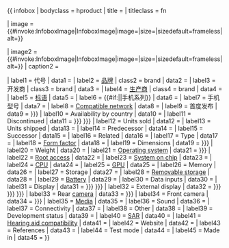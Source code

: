 {{ infobox
| bodyclass  = hproduct
| title      = {{{name|<includeonly>{{PAGENAME}}</includeonly>}}}
| titleclass = fn

| image = {{#invoke:InfoboxImage|InfoboxImage|image={{{logo|}}}|size={{{logosize|}}}|sizedefault=frameless|alt={{{logoalt|}}}}}

| image2   = {{#invoke:InfoboxImage|InfoboxImage|image={{{image|}}}|size={{{imagesize|}}}|sizedefault=frameless|alt={{{alt|}}}}}
| caption2 = {{{caption|}}}

| label1 = 代号
| data1 = {{{codename|}}}
| label2  = [[品牌]]
| class2  = brand
| data2   = {{{brand|}}}
| label3  = 开发商
| class3  = brand
| data3   = {{{developer|}}}
| label4  = [[生产商]]
| class4  = brand
| data4   = {{{manufacturer|}}}
| label5  = [[标语]]
| data5   = {{{slogan|}}}
| label6  = {{#if:{{{serieslabel|}}}|{{{serieslabel}}}|手机系列}}
| data6   = {{{series|}}}
| label7  = 手机型号
| data7   = {{{modelnumber|}}}
| label8  = [[Cellular network|Compatible network]]
| data8   = {{{networks|}}}
| label9  = 首度发布
| data9   = {{{released|{{{releasedate|}}}}}}
| label10  = Availability by country
| data10   = {{{available|}}}
| label11 = Discontinued
| data11  = {{{discontinuation_date|{{{discontinued|{{{Discontinued|}}} }}} }}}
| label12 = Units sold
| data12  = {{{unitssold|}}}
| label13 = Units shipped
| data13  = {{{unitsshipped|}}}
| label14 = Predecessor
| data14  = {{{predecessor|}}}
| label15 = Successor
| data15  = {{{successor|}}}
| label16 = Related
| data16  = {{{related|}}}
| label17 = Type
| data17  = {{{type|}}}
| label18 = [[Mobile phone form factors|Form factor]]
| data18  = {{{form|}}}
| label19 = Dimensions
| data19  = {{{size|{{{dimensions|}}}}}}
| label20 = Weight
| data20  = {{{weight|}}}
| label21 = [[Operating system]]
| data21  = {{{operatingsystem|{{{os|}}}}}}
| label22 = [[Root access]]
| data22  = {{{root_access|}}}
| label23 = [[System on a chip|System on chip]]
| data23  = {{{soc|}}}
| label24 = [[Central processing unit|CPU]]
| data24  = {{{cpu|}}}
| label25 = [[Graphics processing unit|GPU]]
| data25  = {{{gpu|}}}
| label26 = Memory
| data26  = {{{memory|}}}
| label27 = Storage
| data27  = {{{storage|}}}
| label28 = [[Removable media|Removable storage]]
| data28  = {{{memory_card|}}}
| label29 = [[Battery (electricity)|Battery]]
| data29  = {{{battery|}}}
| label30 = Data inputs
| data30  = {{{input|}}}
| label31 = Display
| data31  = {{{display|{{{screen|{{{Screen|}}} }}} }}}
| label32 = External display
| data32  = {{{external_display|{{{ext_display|{{{exterior_screen|{{{ext_screen|}}} }}} }}} }}}
| label33 = Rear [[Camera phone|camera]]
| data33  = {{{rear_camera|{{{camera|}}} }}}
| label34 = Front camera
| data34  = {{{front_camera|{{{2nd_camera|}}} }}}
| label35 = [[Portable media player|Media]]
| data35  = {{{media|}}}
| label36 = Sound
| data36  = {{{sound|}}}
| label37 = Connectivity
| data37  = {{{connectivity|}}}
| label38 = Other
| data38  = {{{other|}}}
| label39 = Development status
| data39  = {{{status|}}}
| label40 = [[Specific absorption rate|SAR]]
| data40  = {{{sar|}}}
| label41 = [[Hearing aid#Compatibility with telephones|Hearing aid compatibility]]
| data41  = {{{hac|}}}
| label42 = Website
| data42  = {{{website|}}}
| label43 = References
| data43  = {{{references|}}}
| label44 = Test mode
| data44  = {{{test_mode|}}}
| label45 = Made in
| data45  = {{{country|}}}
}}<noinclude>
<!-- Add categories and interwikis to the /doc subpage, not here! -->
</noinclude>